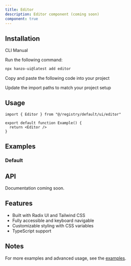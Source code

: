 ```yaml
---
title: Editor
description: Editor component (coming soon)
component: true
---
```


<ComponentPreview name="editor-demo" />

## Installation

<Tabs defaultValue="cli">

<TabsList>
  <TabsTrigger value="cli">CLI</TabsTrigger>
  <TabsTrigger value="manual">Manual</TabsTrigger>
</TabsList>

<TabsContent value="cli">

<Steps>

<Step>Run the following command:</Step>

```bash
npx hanzo-ui@latest add editor
```

</Steps>

</TabsContent>

<TabsContent value="manual">

<Steps>

<Step>Copy and paste the following code into your project</Step>

<ComponentSource name="editor" />

<Step>Update the import paths to match your project setup</Step>

</Steps>

</TabsContent>

</Tabs>

## Usage

```tsx
import { Editor } from "@/registry/default/ui/editor"

export default function Example() {
  return <Editor />
}
```

## Examples

### Default

<ComponentPreview name="editor-demo" />

## API

Documentation coming soon.

## Features

- Built with Radix UI and Tailwind CSS
- Fully accessible and keyboard navigable  
- Customizable styling with CSS variables
- TypeScript support

## Notes

For more examples and advanced usage, see the [examples](/examples).
